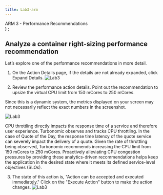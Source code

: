 ```yaml
---
title: Lab3-arm
---
```

  <span>
    ARM 3 - Performance Recommendations <br />
  </span>
)
;

## Analyze a container right-sizing performance recommendation

Let’s explore one of the performance recommendations in more detail.

1. On the Action Details page, if the details are not already expanded, click Expand Details.
![Lab3](images/qotd5.png)

2. Review the performance action details. Point out the recommendation to upsize the virtual CPU limit from 150 mCores to 250 mCores.

<InlineNotification>
Since this is a dynamic system, the metrics displayed on your screen may not necessarily reflect the exact numbers in the screenshot.
</InlineNotification>

![Lab3](images/qotd6.png)
 
CPU throttling directly impacts the response time of a service and therefore user experience. Turbonomic observes and tracks CPU throttling. In the case of Quote of the Day, the response time latency of the quote service can severely impact the delivery of a quote.
Given the rate of throttling being observed, Turbonomic recommends increasing the CPU limit from 150 mCores to 250 mCores. Proactively alleviating CPU congestion pressures by providing these analytics-driven recommendations helps keep the application in the desired state where it meets its defined service-level objectives (SLOs).

3. The state of this action is, "Action can be accepted and executed immediately." Click on the "Execute Action" button to make the action changes.
![Lab3](images/qotd7.png)
